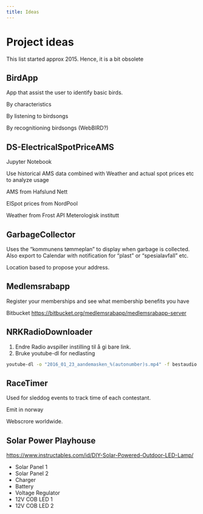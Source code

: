```yaml
---
title: Ideas
---
```

# Project ideas
This list started approx 2015. Hence, it is a bit obsolete

## BirdApp
App that assist the user to identify basic birds.

By characteristics

By listening to birdsongs

By recognitioning birdsongs (WebBIRD?)

## DS-ElectricalSpotPriceAMS
Jupyter Notebook

Use historical AMS data combined with Weather and actual spot prices etc to analyze usage

AMS from Hafslund Nett

ElSpot prices from NordPool

Weather from Frost API Meterologisk institutt


## GarbageCollector
Uses the "kommunens tømmeplan" to display when garbage is collected. Also export to Calendar with notification for "plast" or "spesialavfall" etc.

Location based to propose your address.

## Medlemsrabapp
Register your memberships and see what membership benefits you have

Bitbucket <https://bitbucket.org/medlemsrabapp/medlemsrabapp-server>


## NRKRadioDownloader
1. Endre Radio avspiller instilling til å gi bare link.
2. Bruke youtube-dl for nedlasting

```bash
youtube-dl -o "2016_01_23_aandemasken_%(autonumber)s.mp4" -f bestaudio  http://nordond19c-f.akamaihd.net/i/wo/open/11/115d66f7108e52a979a7d25e78d8118087cf8686/b322a4dc-2f0b-420c-b4d4-9f4dec107f7e_,64,192,.mp4.csmil/master.m3u8
```

## RaceTimer
Used for sleddog events to track time of each contestant.

Emit in norway

Webscrore worldwide.


## Solar Power Playhouse
<https://www.instructables.com/id/DIY-Solar-Powered-Outdoor-LED-Lamp/>

* Solar Panel 1
* Solar Panel 2
* Charger
* Battery
* Voltage Regulator
* 12V COB LED 1
* 12V COB LED 2